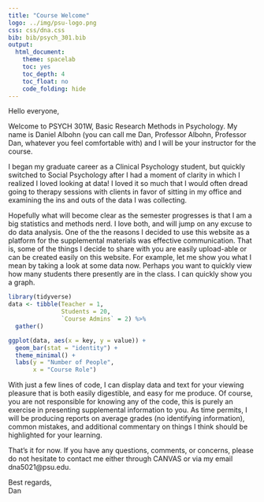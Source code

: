 ```yaml
---
title: "Course Welcome"
logo: ../img/psu-logo.png
css: css/dna.css
bib: bib/psych_301.bib
output: 
  html_document:
    theme: spacelab
    toc: yes
    toc_depth: 4
    toc_float: no
    code_folding: hide
---
```


Hello everyone,

Welcome to PSYCH 301W, Basic Research Methods in Psychology. My name is Daniel Albohn (you can call me Dan, Professor Albohn,
Professor Dan, whatever you feel comfortable with) and I will be your instructor for the course. 

I began my graduate career as a Clinical Psychology student, but quickly switched to Social Psychology after I had a
moment of clarity in which I realized I loved looking at data! I loved it so much that I would often dread going to
therapy sessions with clients in favor of sitting in my office and examining the ins and outs of the data I was
collecting.

Hopefully what will become clear as the semester progresses is that I am a big statistics and methods nerd.
I love both, and will jump on any excuse to do data analysis. One of the the reasons I decided to use this website as
a platform for the supplemental materials was effective communication. That is, some of the things I decide to share
with you are easily upload-able or can be created easily on this website. For example, let me show you what 
I mean by taking a look at some data now. Perhaps you want to quickly view how many students there presently are
in the class. I can quickly show you a graph.

```r
library(tidyverse)
data <- tibble(Teacher = 1,
               Students = 20,
               `Course Admins` = 2) %>% 
  gather()

ggplot(data, aes(x = key, y = value)) +
  geom_bar(stat = "identity") +
  theme_minimal() +
  labs(y = "Number of People",
       x = "Course Role")
```

With just a few lines of code, I can display data and text for your viewing pleasure that is both easily
digestible, and easy for me produce. Of course, you are not responsible for knowing any of the code, this
is purely an exercise in presenting supplemental information to you. As time permits, I will be producing
reports on average grades (no identifying information), common mistakes, and additional commentary on things
I think should be highlighted for your learning.

That's it for now. If you have any questions, comments, or concerns, please do not hesitate to contact me either
through CANVAS or via my email dna5021@psu.edu.

Best regards,\
Dan
